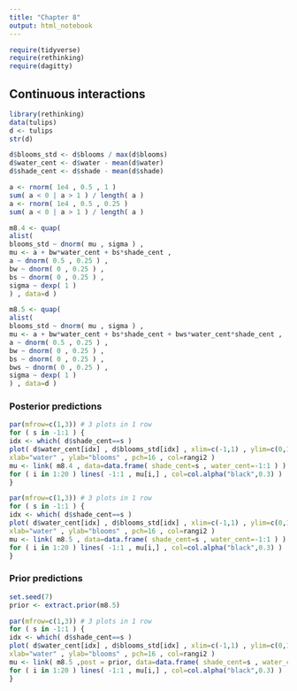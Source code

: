```yaml
---
title: "Chapter 8"
output: html_notebook
---
```




```r
require(tidyverse)
require(rethinking)
require(dagitty) 
```


## Continuous interactions

```r
library(rethinking)
data(tulips)
d <- tulips
str(d)

d$blooms_std <- d$blooms / max(d$blooms)
d$water_cent <- d$water - mean(d$water)
d$shade_cent <- d$shade - mean(d$shade)

a <- rnorm( 1e4 , 0.5 , 1 )
sum( a < 0 | a > 1 ) / length( a )
a <- rnorm( 1e4 , 0.5 , 0.25 )
sum( a < 0 | a > 1 ) / length( a )

m8.4 <- quap(
alist(
blooms_std ~ dnorm( mu , sigma ) ,
mu <- a + bw*water_cent + bs*shade_cent ,
a ~ dnorm( 0.5 , 0.25 ) ,
bw ~ dnorm( 0 , 0.25 ) ,
bs ~ dnorm( 0 , 0.25 ) ,
sigma ~ dexp( 1 )
) , data=d )

m8.5 <- quap(
alist(
blooms_std ~ dnorm( mu , sigma ) ,
mu <- a + bw*water_cent + bs*shade_cent + bws*water_cent*shade_cent ,
a ~ dnorm( 0.5 , 0.25 ) ,
bw ~ dnorm( 0 , 0.25 ) ,
bs ~ dnorm( 0 , 0.25 ) ,
bws ~ dnorm( 0 , 0.25 ) ,
sigma ~ dexp( 1 )
) , data=d )

```

### Posterior predictions

```r
par(mfrow=c(1,3)) # 3 plots in 1 row
for ( s in -1:1 ) {
idx <- which( d$shade_cent==s )
plot( d$water_cent[idx] , d$blooms_std[idx] , xlim=c(-1,1) , ylim=c(0,1) ,
xlab="water" , ylab="blooms" , pch=16 , col=rangi2 )
mu <- link( m8.4 , data=data.frame( shade_cent=s , water_cent=-1:1 ) )
for ( i in 1:20 ) lines( -1:1 , mu[i,] , col=col.alpha("black",0.3) )
}

par(mfrow=c(1,3)) # 3 plots in 1 row
for ( s in -1:1 ) {
idx <- which( d$shade_cent==s )
plot( d$water_cent[idx] , d$blooms_std[idx] , xlim=c(-1,1) , ylim=c(0,1) ,
xlab="water" , ylab="blooms" , pch=16 , col=rangi2 )
mu <- link( m8.5 , data=data.frame( shade_cent=s , water_cent=-1:1 ) )
for ( i in 1:20 ) lines( -1:1 , mu[i,] , col=col.alpha("black",0.3) )
}
```

### Prior predictions

```r
set.seed(7)
prior <- extract.prior(m8.5)

par(mfrow=c(1,3)) # 3 plots in 1 row
for ( s in -1:1 ) {
idx <- which( d$shade_cent==s )
plot( d$water_cent[idx] , d$blooms_std[idx] , xlim=c(-1,1) , ylim=c(0,1) ,
xlab="water" , ylab="blooms" , pch=16 , col=rangi2 )
mu <- link( m8.5 ,post = prior, data=data.frame( shade_cent=s , water_cent=-1:1 ) )
for ( i in 1:20 ) lines( -1:1 , mu[i,] , col=col.alpha("black",0.3) )
}
```

